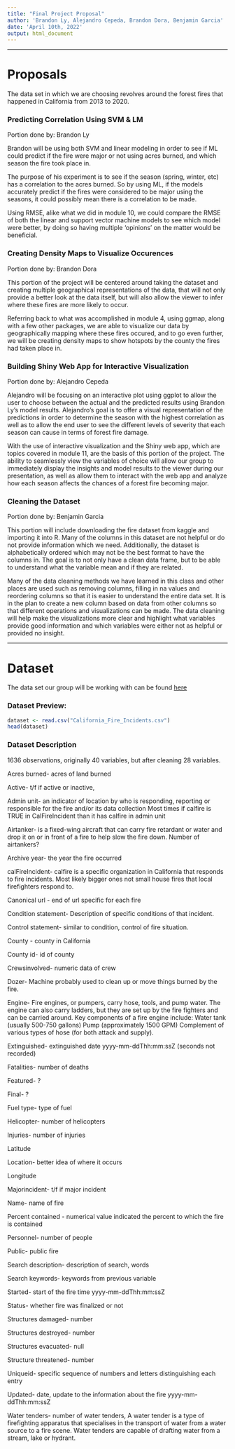 ```yaml
---
title: "Final Project Proposal"
author: 'Brandon Ly, Alejandro Cepeda, Brandon Dora, Benjamin Garcia'
date: 'April 10th, 2022'
output: html_document
---
```


---

# Proposals

The data set in which we are choosing revolves around the forest fires that 
happened in California from 2013 to 2020.

### Predicting Correlation Using SVM & LM

Portion done by: Brandon Ly

Brandon will be using both SVM and linear modeling in order to see if ML could 
predict if the fire were major or not using acres burned, and which season the 
fire took place in.

The purpose of his experiment is to see if the season (spring, winter, etc) has a 
correlation to the acres burned. So by using ML, if the models accurately 
predict if the fires were considered to be major using the seasons, it could 
possibly mean there is a correlation to be made.

Using RMSE, alike what we did in module 10, we could compare the RMSE of both the 
linear and support vector machine models to see which model were better, by 
doing so having multiple 'opinions' on the matter would be beneficial.

### Creating Density Maps to Visualize Occurences

Portion done by: Brandon Dora

This portion of the project will be centered around taking the dataset and 
creating multiple geographical representations of the data, that will not only 
provide a better look at the data itself, but will also allow the viewer to infer 
where these fires are more likely to occur.

Referring back to what was accomplished in module 4, using ggmap, along with a 
few other packages, we are able to visualize our data by geographically mapping 
where these fires occured, and to go even further, we will be creating density 
maps to show hotspots by the county the fires had taken place in.

### Building Shiny Web App for Interactive Visualization

Portion done by: Alejandro Cepeda

Alejandro will be focusing on an interactive plot using ggplot to allow the user 
to choose between the actual and the predicted results using Brandon Ly's model 
results. Alejandro's goal is to offer a visual representation of the predictions 
in order to determine the season with the highest correlation as well as to allow 
the end user to see the different levels of severity that each season can cause 
in terms of forest fire damage.

With the use of interactive visualization and the Shiny web app, which are topics 
covered in module 11, are the basis of this portion of the project. The ability to 
seamlessly view the variables of choice will allow our group to immediately 
display the insights and model results to the viewer during our presentation, as 
well as allow them to interact with the web app and analyze how each season affects 
the chances of a forest fire becoming major.

### Cleaning the Dataset

Portion done by: Benjamin Garcia

This portion will include downloading the fire dataset from kaggle and importing it into R.
Many of the columns in this dataset are not helpful or do not provide information which
we need. Additionally, the dataset is alphabetically ordered which may not be the
best format to have the columns in. The goal is to not only have a clean data frame,
but to be able to understand what the variable mean and if they are related.

Many of the data cleaning methods we have learned in this class and other
places are used such as removing columns, filling in na values and 
reordering columns so that it is easier to understand the entire
data set. It is in the plan to create a new column based on data from
other columns so that different operations and visualizations can be made.
The data cleaning will help make the visualizations more clear and highlight
what variables provide good information and which variables were either not as helpful
or provided no insight.

---

# Dataset

The data set our group will be working with can be found [here](https://www.kaggle.com/datasets/ananthu017/california-wildfire-incidents-20132020?select=California_Fire_Incidents.csv)

### Dataset Preview:
```r
dataset <- read.csv("California_Fire_Incidents.csv")
head(dataset)
```

### Dataset Description
1636 observations, originally 40 variables, but after cleaning 28 variables.

Acres burned- acres of land burned

Active- t/f if active or inactive, 

Admin unit- an indicator of location by who is responding, reporting or responsible for the fire and/or its data collection
Most times if calfire is TRUE in CalFireIncident than it has calfire in admin unit

Airtanker- is a fixed-wing aircraft that can carry fire retardant or water and drop it on or in front of a fire to help slow the fire down. Number of airtankers?

Archive year- the year the fire occurred

calFireIncident- calfire is a specific organization in California that responds to fire incidents. 
Most likely bigger ones not small house fires that local firefighters respond to.

Canonical url - end of url specific for each fire

Condition statement- Description of specific conditions of that incident.

Control statement- similar to condition, control of fire situation.

County - county in California

County id- id of county

Crewsinvolved- numeric data of crew

Dozer-  Machine probably used to clean up or move things burned by the fire.

Engine- Fire engines, or pumpers, carry hose, tools, and pump water. The engine can also carry ladders, but they are set up by the fire fighters and can be carried 
around.  Key components of a fire engine include: Water tank (usually 500-750 gallons) Pump (approximately 1500 GPM) Complement of various types of hose (for both 
attack and supply).

Extinguished- extinguished date yyyy-mm-ddThh:mm:ssZ (seconds not recorded)

Fatalities- number of deaths

Featured- ? 

Final- ? 

Fuel type- type of fuel

Helicopter- number of helicopters

Injuries- number of injuries

Latitude

Location- better idea of where it occurs

Longitude

Majorincident- t/f if major incident

Name- name of fire

Percent contained - numerical value indicated the percent to which the fire is contained

Personnel- number of people

Public- public fire

Search description- description of search, words

Search keywords- keywords from previous variable

Started- start of the fire time yyyy-mm-ddThh:mm:ssZ 

Status- whether fire was finalized or not

Structures damaged- number

Structures destroyed- number

Structures evacuated- null

Structure threatened- number

Uniqueid- specific sequence of numbers and letters distinguishing each entry

Updated- date, update to the information about the fire yyyy-mm-ddThh:mm:ssZ

Water tenders- number of water tenders, A water tender is a type of firefighting apparatus that specialises in the transport of water from a water source to a fire 
scene. Water tenders are capable of drafting water from a stream, lake or hydrant.

